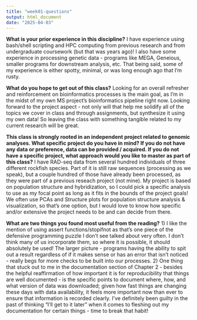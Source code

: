 ```yaml
---
title: "week01-questions"
output: html_document
date: "2025-04-03"
---
```


**What is your prior experience in this discipline?**
I have experience using bash/shell scripting and HPC computing from previous research and from undergraduate coursework (but that was years ago)! I also have some experience in processing genetic data - programs like MEGA, Geneious, smaller programs for downstream analysis, etc. That being said, some of my experience is either spotty, minimal, or was long enough ago that I'm rusty.

**What do you hope to get out of this class?**
Looking for an overall refresher and reinforcement on bioinformatics processes is the main goal, as I'm in the midst of my own MS project's bioinformatics pipeline right now. Looking forward to the project aspect - not only will that help me solidify all of the topics we cover in class and through assignments, but synthesize it using my own data! So leaving the class with something tangible related to my current research will be great.


**This class is strongly rooted in an independent project related to genomic analyses. What specific project do you have in mind? If you do not have any data or preference, data can be provided / acquired. If you do not have a specific project, what approach would you like to master as part of this class?**
I have RAD-seq data from several hundred individuals of three different rockfish species. Part of it is still raw sequences (processing as we speak), but a couple hundred of those have already been processed, as they were part of a previous reseach project (not mine). My project is based on population structure and hybridization, so I could pick a specific analysis to use as my focal point as long as it fits in the bounds of the project goals! We often use PCAs and Structure plots for population structure analysis & visualization, so that's one option, but I would love to know how specific and/or extensive the project needs to be and can decide from there.

**What are two things you found most useful from the reading?**
1) I like the mention of using assert functions/stopifnot as that's one piece of the defensive programming puzzle I don't see talked about very often. I don't think many of us incorporate them, so where it is possible, it should absolutely be used! The larger picture - programs having the ability to spit out a result regardless of if it makes sense or has an error that isn't noticed - really begs for more checks to be built into our processes.
2) One thing that stuck out to me in the documentation section of Chapter 2 - besides the helpful reaffirmation of how important it is for reproducibility that things are well documented - is the specific points to document where, how, and what version of data was downloaded; given how fast things are changing these days with data availability, it feels more important now than ever to ensure that information is recorded clearly. I've definitely been guilty in the past of thinking "I'll get to it later" when it comes to fleshing out my documentation for certain things - time to break that habit!
